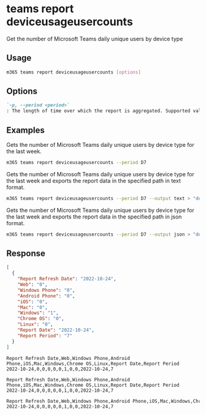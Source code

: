 
# teams report deviceusageusercounts

Get the number of Microsoft Teams daily unique users by device type

## Usage

```sh
m365 teams report deviceusageusercounts [options]
```

## Options

```md definition-list
`-p, --period <period>`
: The length of time over which the report is aggregated. Supported values `D7`, `D30`, `D90`, `D180`.
```

<Global />

## Examples

Gets the number of Microsoft Teams daily unique users by device type for the last week.

```sh
m365 teams report deviceusageusercounts --period D7
```

Gets the number of Microsoft Teams daily unique users by device type for the last week and exports the report data in the specified path in text format.

```sh
m365 teams report deviceusageusercounts --period D7 --output text > "deviceusageusercounts.txt"
```

Gets the number of Microsoft Teams daily unique users by device type for the last week and exports the report data in the specified path in json format.

```sh
m365 teams report deviceusageusercounts --period D7 --output json > "deviceusageusercounts.json"
```

## Response

<Tabs>
  <TabItem value="JSON">

  ``` json
  [
    {
      "Report Refresh Date": "2022-10-24",
      "Web": "0",
      "Windows Phone": "0",
      "Android Phone": "0",
      "iOS": "0",
      "Mac": "0",
      "Windows": "1",
      "Chrome OS": "0",
      "Linux": "0",
      "Report Date": "2022-10-24",
      "Report Period": "7"
    }
  ]
  ```

  </TabItem>
  <TabItem value="Text">

  ``` text
  Report Refresh Date,Web,Windows Phone,Android Phone,iOS,Mac,Windows,Chrome OS,Linux,Report Date,Report Period
  2022-10-24,0,0,0,0,0,1,0,0,2022-10-24,7
  ```

  </TabItem>
  <TabItem value="CSV">

  ``` text
  Report Refresh Date,Web,Windows Phone,Android Phone,iOS,Mac,Windows,Chrome OS,Linux,Report Date,Report Period
  2022-10-24,0,0,0,0,0,1,0,0,2022-10-24,7
  ```

  </TabItem>
  <TabItem value="Markdown">

  ```md
  Report Refresh Date,Web,Windows Phone,Android Phone,iOS,Mac,Windows,Chrome OS,Linux,Report Date,Report Period
  2022-10-24,0,0,0,0,0,1,0,0,2022-10-24,7
  ```

  </TabItem>
</Tabs>

